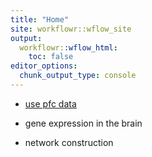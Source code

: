 ---
title: "Home"
site: workflowr::wflow_site
output:
  workflowr::wflow_html:
    toc: false
editor_options:
  chunk_output_type: console
---



* [use pfc data](SCZ_gene_list.html) 

* gene expression in the brain 

* network construction 
